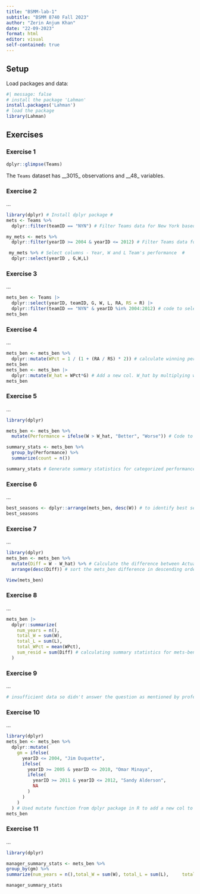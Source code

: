 ```yaml
---
title: "BSMM-lab-1"
subtitle: "BSMM 8740 Fall 2023"
author: "Zerin Anjum Khan"
date: "22-09-2023"
format: html
editor: visual
self-contained: true
---
```


## Setup

Load packages and data:

```r
#| message: false
# install the package 'Lahman'
install.packages('Lahman')
# load the package
library(Lahman)
```

## Exercises

### Exercise 1

```r
dplyr::glimpse(Teams)
```

The `Teams` dataset has \_\_3015\_ observations and \_\_48\_ variables.

### Exercise 2

...

```r
library(dplyr) # Install dplyr package #
mets <- Teams %>%
  dplyr::filter(teamID == "NYN") # Filter Teams data for New York based on TeamID #

my_mets <- mets %>%
  dplyr::filter(yearID >= 2004 & yearID <= 2012) # Filter Teams data for New York based on year #

 my_mets %>% # Select columns - Year, W and L Team's performance  #
  dplyr::select(yearID , G,W,L) 
```

### Exercise 3

...

```r
mets_ben <- Teams |>
  dplyr::select(yearID, teamID, G, W, L, RA, RS = R) |> 
  dplyr::filter(teamID == "NYN" & yearID %in% 2004:2012) # code to select and filter data for New York Mets from 2004 to 2012 #
mets_ben  
```

### Exercise 4

...

```r
mets_ben <- mets_ben %>%
  dplyr::mutate(WPct = 1 / (1 + (RA / RS) * 2)) # calculate winning percentage #
mets_ben
mets_ben <- mets_ben |>
  dplyr::mutate(W_hat = WPct*G) # Add a new col. W_hat by multiplying winning percentage with number of games #
mets_ben
```

### Exercise 5

...

```r
library(dplyr)

mets_ben <- mets_ben %>%
  mutate(Performance = ifelse(W > W_hat, "Better", "Worse")) # Code to assess team performance and categorise it as "Better" or "worse" based on wins #

summary_stats <- mets_ben %>%
  group_by(Performance) %>%
  summarize(count = n())

summary_stats # Generate summary statistics for categorized performance #
```

### Exercise 6

...

```r
best_seasons <- dplyr::arrange(mets_ben, desc(W)) # to identify best seasons sorting mets_ben in descending order of wins #
best_seasons              
```

### Exercise 7

...

```r
library(dplyr)
mets_ben <- mets_ben %>%
  mutate(Diff = W - W_hat) %>% # Calculate the difference between Actual and Expected wins #
  arrange(desc(Diff)) # sort the mets_ben difference in descending order #

View(mets_ben)
```

### Exercise 8

...

```r
mets_ben |>
  dplyr::summarize(
    num_years = n(), 
    total_W = sum(W), 
    total_L = sum(L), 
    total_WPct = mean(WPct), 
    sum_resid = sum(Diff) # calculating summary statistics for mets-ben on different criterias #
  )
```

### Exercise 9

...

```r
# insufficient data so didn't answer the question as mentioned by professor #
```

### Exercise 10

...

```r
library(dplyr)
mets_ben <- mets_ben %>% 
  dplyr::mutate(
    gm = ifelse(
      yearID <= 2004, "Jim Duquette",
      ifelse(
        yearID >= 2005 & yearID <= 2010, "Omar Minaya",
        ifelse(
          yearID >= 2011 & yearID <= 2012, "Sandy Alderson",
          NA
        )
      )
    )
  ) # Used mutate function from dplyr package in R to add a new col to mets_ben #
mets_ben
```

### Exercise 11

...

```r
library(dplyr)

manager_summary_stats <- mets_ben %>%   
group_by(gm) %>%   
summarize(num_years = n(),total_W = sum(W), total_L = sum(L),     total_WPct = mean(WPct),sum_resid = mean(Diff) ) # Generating summary statistics for General Manager's performance in 'manager_summary_stats" using the number of years, total wins, total losses etc. #

manager_summary_stats
```
